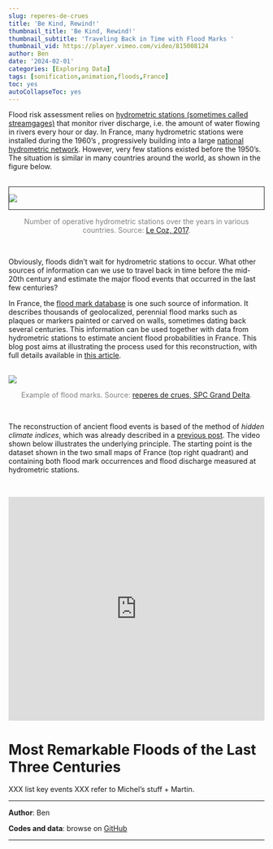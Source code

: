 ---
slug: reperes-de-crues
title: 'Be Kind, Rewind!'
thumbnail_title: 'Be Kind, Rewind!'
thumbnail_subtitle: 'Traveling Back in Time with Flood Marks '
thumbnail_vid: https://player.vimeo.com/video/815008124
author: Ben
date: '2024-02-01'
categories: [Exploring Data]
tags: [sonification,animation,floods,France]
toc: yes
autoCollapseToc: yes
---

Flood risk assessment relies on [hydrometric stations (sometimes called streamgages)](https://www.usgs.gov/mission-areas/water-resources/science/streamgaging-basics) that monitor river discharge, i.e. the amount of water flowing in rivers every hour or day. In France, many hydrometric stations were installed during the 1960's , progressively building into a large [national hydrometric network](https://www.hydro.eaufrance.fr/). However, very few stations existed before the 1950's. The situation is similar in many countries around the world, as shown in the figure below.

<br>
<div style="border-style: solid;border-width: 1px;">
![](/img/HydrometricNetworks.png)
</div>
<p style="text-align: center;color: gray;"> Number of operative hydrometric stations over the years in various countries. Source: [Le Coz, 2017](https://hal.inrae.fr/tel-02606946). </p>
<br>

Obviously, floods didn't wait for hydrometric stations to occur. What other sources of information can we use to travel back in time before the mid-20th century and estimate the major flood events that occurred in the last few centuries?

In France, the [flood mark database](https://www.reperesdecrues.developpement-durable.gouv.fr) is one such source of information. It describes thousands of geolocalized, perennial flood marks such as plaques or markers painted or carved on walls, sometimes dating back several centuries. This information can be used together with data from hydrometric stations to estimate ancient flood probabilities in France. This blog post aims at illustrating the process used for this reconstruction, with full details available in [this article](https://hal.science/hal-04112153).

<br>
![](/img/Rhone_La-Roche-De-Glun_SPCGrandDelta.jpg)
<p style="text-align: center;color: gray;"> Example of flood marks. Source: [reperes de crues, SPC Grand Delta](https://www.reperesdecrues.developpement-durable.gouv.fr/site/chemin-du-four-chaux-2#rep554728). </p>
<br>

The reconstruction of ancient flood events is based of the method of *hidden climate indices*, which was already described in a [previous post](/blog/hci). 
The video shown below illustrates the underlying principle. The starting point is the dataset shown in the two small maps of France (top right quadrant) and containing both flood mark occurrences and flood discharge measured at hydrometric stations.

<br>

<p></p>

<iframe src="https://player.vimeo.com/video/815008124" frameborder="0" width="100%" height="440" allowfullscreen="allowfullscreen"></iframe>

<p></p>

# Most Remarkable Floods of the Last Three Centuries

XXX list key events
XXX refer to Michel's stuff + Martin.

---

**Author**: Ben

**Codes and data**: browse on [GitHub](https://github.com/globXblog/scripts/tree/main/src/reperes-de-crues)

---
